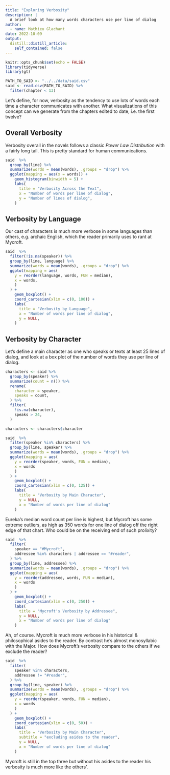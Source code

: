 ```yaml
---
title: "Exploring Verbosity"
description: |
  A brief look at how many words characters use per line of dialog
author:
  - name: Mathieu Glachant
date: 2022-10-09
output:
  distill::distill_article:
    self_contained: false
---
```



```r
knitr::opts_chunk$set(echo = FALSE)
library(tidyverse)
library(gt)

PATH_TO_SAID <- "../../data/said.csv"
said <- read.csv(PATH_TO_SAID) %>%
  filter(chapter < 13)
```

Let's define, for now, verbosity as the tendency to use lots of words each time a character communicates with another. What visualizations of this concept can we generate from the chapters edited to date, i.e. the first twelve?

## Overall Verbosity

Verbosity overall in the novels follows a classic _Power Law Distribution_ with a fairly long tail. This is pretty standard for human communications.

```r
said  %>%
  group_by(line) %>%
  summarize(words = mean(words), .groups = "drop") %>%
  ggplot(mapping = aes(x = words)) +
    geom_histogram(binwidth = 5) +
    labs(
      title = "Verbosity Across the Text",
      x = "Number of words per line of dialog",
      y = "Number of lines of dialog",
    )
```

## Verbosity by Language

Our cast of characters is much more verbose in some languages than others, e.g. archaic English, which the reader primarily uses to rant at Mycroft.

```r
said  %>%
  filter(!is.na(speaker)) %>%
  group_by(line, language) %>%
  summarize(words = mean(words), .groups = "drop") %>%
  ggplot(mapping = aes(
    y = reorder(language, words, FUN = median),
    x = words,
    )
  ) +
    geom_boxplot() +
    coord_cartesian(xlim = c(0, 100)) +
    labs(
      title = "Verbosity by Language",
      x = "Number of words per line of dialog",
      y = NULL,
    )
```

## Verbosity by Character

Let's define a main character as one who speaks or texts at least 25 lines of dialog, and look at a box plot of the number of words they use per line of dialog.

```r
characters <- said %>%
  group_by(speaker) %>%
  summarize(count = n()) %>%
  rename(
    character = speaker, 
    speaks = count,
  ) %>%
  filter(
    !is.na(character),
    speaks > 24,
  )

characters <- characters$character
```

```r
said  %>%
  filter(speaker %in% characters) %>%
  group_by(line, speaker) %>%
  summarize(words = mean(words), .groups = "drop") %>%
  ggplot(mapping = aes(
    y = reorder(speaker, words, FUN = median),
    x = words
    )
  ) +
    geom_boxplot() +
    coord_cartesian(xlim = c(0, 125)) +
    labs(
      title = "Verbosity by Main Character",
      y = NULL,
      x = "Number of words per line of dialog"
    )
```

Eureka's median word count per line is highest, but Mycroft has some extreme outliers, as high as 350 words for one line of dialog off the right edge of that chart. Who could be on the receiving end of such prolixity?

```r
said  %>%
  filter(
    speaker == "#Mycroft",
    addressee %in% characters | addressee == "#reader",
  ) %>%
  group_by(line, addressee) %>%
  summarize(words = mean(words), .groups = "drop") %>%
  ggplot(mapping = aes(
    y = reorder(addressee, words, FUN = median),
    x = words
    )
  ) +
    geom_boxplot() +
    coord_cartesian(xlim = c(0, 250)) +
    labs(
      title = "Mycroft's Verbosity by Addressee",
      y = NULL,
      x = "Number of words per line of dialog"
    )
```

Ah, of course. Mycroft is much more verbose in his historical & philosophical asides to the reader. By contrast he's almost monosyllabic with the Major. How does Mycroft's verbosity compare to the others if we exclude the reader?

```r
said  %>%
  filter(
    speaker %in% characters,
    addressee != "#reader",
  ) %>%
  group_by(line, speaker) %>%
  summarize(words = mean(words), .groups = "drop") %>%
  ggplot(mapping = aes(
    y = reorder(speaker, words, FUN = median),
    x = words
    )
  ) +
    geom_boxplot() +
    coord_cartesian(xlim = c(0, 50)) +
    labs(
      title = "Verbosity by Main Character",
      subtitle = "excluding asides to the reader",
      y = NULL,
      x = "Number of words per line of dialog"
    )
```

Mycroft is still in the top three but without his asides to the reader his verbosity is much more like the others'.

